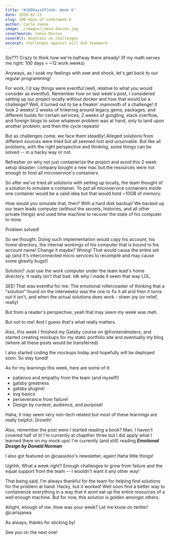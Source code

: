 ```yaml
---
title: "#100DaysOfCode: Week 6"
date: 2020-02-13
slug: 100-days-of-code/week-6
author: Carlo Janea
image: ./images/jamie-davies.jpg
coverSource: Jamie Davies
coverAlt: mountain as challenges
excerpt: challenges against will and teamwork
---
```


Six??? Crazy to think how we're halfway there already! (If my math serves me right: 100 days = ~12 work weeks)

Anyways, as I soak my feelings with awe and shock, let's get back to our regular programming!

For work, I'd say things were eventful (well, relative to what you would consider as eventful). Remember how on last week's post, I considered setting up our project locally without docker and how that would be a challenge? Well, it turned out to be a freakin' mammoth of a challenge! It took 2 weeks! 2 weeks of tinkering around legacy gems, packages, and different builds for certain services; 2 weeks of googling, stack overflow, and foreign blogs to solve whatever problem was at hand, only to land upon another problem, and then the cycle repeats!

But as challenges come, we face them steadily! Alleged solutions from different sources were tried but all seemed lost and unsolvable. But like all problems, with the right perspective and thinking, some things can be solved -- in a hacky way or not.

Refresher on why not just containerize the project and avoid this 2 week setup disaster: company bought a new mac but the resources were not enough to host all microservice's containers.

So after we've tried all solutions with setting up locally, the team thought of a solution to simulate a container. To put all microservice containers inside one container would be a valid idea but that would hold ~10GB of memory.

How would you simulate that, then? With a hard disk backup! We backed up our team leads computer (without the secrets, histories, and all other private things) and used time machine to recover the state of his computer to mine.

Problem solved!

So we thought. Doing such implementation would copy his account, his home directory, the internal workings of his computer that is bound to his account name! Change it maybe? Wrong! That would cause the entire set up (and it's interconnected micro services to recompile and may cause some ghastly bugs!)

Solution? Just use the work computer under the team lead's home directory. It really isn't that bad. Idk why I made it seem that way LOL.

SEE! That was eventful for me. The emotional rollercoaster of thinking that a "solution" found on the interweebz was the one to fix it all and then it turns out it isn't, and when the actual solutions does work - sheer joy (or relief, really)

But from a reader's perspective, yeah that may seem my week was meh.

But not to me! And I guess that's what really matters.

Also, this week I finished my Gatsby course on @frontendmaters, and started creating mockups for my static portfolio site and eventually my blog (where all these posts would be transferred)

I also started coding the mockups today and hopefully will be deployed soon. So stay tuned!

As for my learnings this week, here are some of it:

- patience and empathy from the team (and myself!)
- gatsby greatness
- gatsby plugins!
- svg basics
- perseverance from failure!
- Design by context, audience, and purpose!

Haha, it may seem very non-tech related but most of these learnings are really helpful. Growth!

Also, remember the post were I started reading a book? Man, I haven't covered half of it! I'm currently at chapther three but I did apply what I learned there on my mock ups! I'm currently (and still) reading **_Emotional Design by Donald Norman_**

I also got featured on @cassidoo's newsletter, again! Haha little things!

Ughhh, What a week right? Enough challenges to grow from failure and the equal support from the team -- I wouldn't want it any other way!

That being said, I'm always thankful for the team for helping find solutions for the problem at hand. Hacky, but it worked! Well soon find a better way to containerize everything in a way that it wont eat up the entire resources of a well enough machine. But for now, this solution is golden amongst others.

Alright, enough of me. How was your week? Let me know on twitter! @carlojanea

As always, thanks for sticking by!

See you on the next one!

